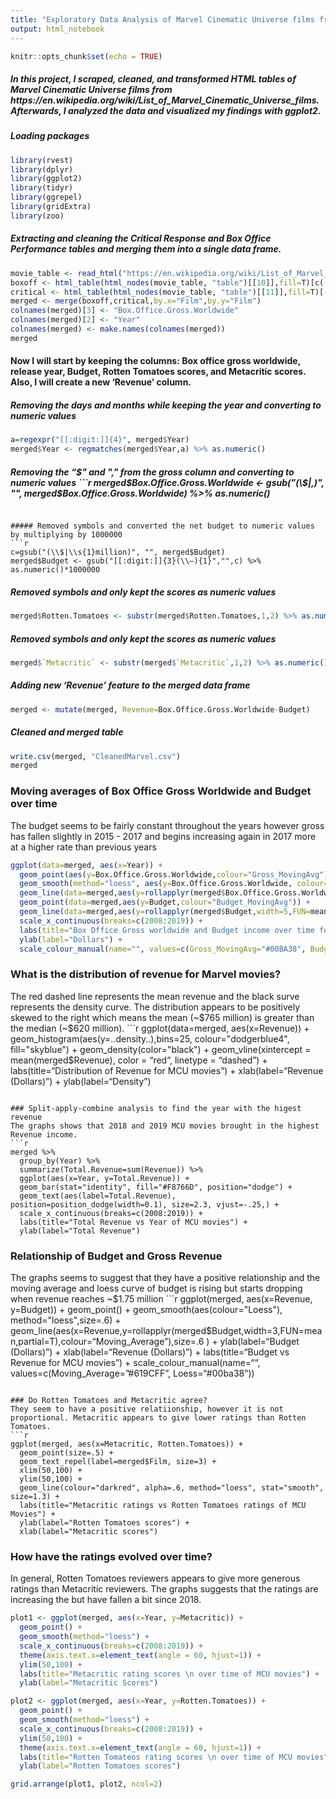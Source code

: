 ```yaml
---
title: "Exploratory Data Analysis of Marvel Cinematic Universe films from 2008 - 2019"
output: html_notebook
---
```


```r
knitr::opts_chunk$set(echo = TRUE)
```
##### In this project, I scraped, cleaned, and transformed HTML tables of Marvel Cinematic Universe films from https://en.wikipedia.org/wiki/List_of_Marvel_Cinematic_Universe_films. Afterwards, I analyzed the data and visualized my findings with ggplot2.

##### Loading packages
```r
library(rvest)
library(dplyr)
library(ggplot2)
library(tidyr)
library(ggrepel)
library(gridExtra)
library(zoo)
```


##### Extracting and cleaning the Critical Response and Box Office Performance tables and merging them into a single data frame.
```r
movie_table <- read_html("https://en.wikipedia.org/wiki/List_of_Marvel_Cinematic_Universe_films")
boxoff <- html_table(html_nodes(movie_table, "table")[[10]],fill=T)[c(-1,-24),c(-3,-4,-6,-7,-9)] 
critical <- html_table(html_nodes(movie_table, "table")[[11]],fill=T)[-23,]
merged <- merge(boxoff,critical,by.x="Film",by.y="Film")
colnames(merged)[3] <- "Box.Office.Gross.Worldwide"
colnames(merged)[2] <- "Year"
colnames(merged) <- make.names(colnames(merged))
merged
```

#### Now I will start by keeping the columns: Box office gross worldwide, release year, Budget, Rotten Tomatoes scores, and Metacritic scores. Also, I will create a new 'Revenue' column.

##### Removing the days and months while keeping the year and converting to numeric values
```r
a=regexpr("[[:digit:]]{4}", merged$Year)
merged$Year <- regmatches(merged$Year,a) %>% as.numeric() 
```

##### Removing the "$" and "," from the gross column and converting to numeric values
```r
merged$Box.Office.Gross.Worldwide <- gsub("(\\$|,)", "", merged$Box.Office.Gross.Worldwide) %>% as.numeric()
```

##### Removed symbols and converted the net budget to numeric values by multiplying by 1000000
```r
c=gsub("(\\$|\\s{1}million)", "", merged$Budget) 
merged$Budget <- gsub("[[:digit:]]{3}(\\–){1}","",c) %>% as.numeric()*1000000
```

##### Removed symbols and only kept the scores as numeric values
```r
merged$Rotten.Tomatoes <- substr(merged$Rotten.Tomatoes,1,2) %>% as.numeric()
```

##### Removed symbols and only kept the scores as numeric values
```r
merged$`Metacritic` <- substr(merged$`Metacritic`,1,2) %>% as.numeric()
```

##### Adding new 'Revenue' feature to the merged data frame
```r
merged <- mutate(merged, Revenue=Box.Office.Gross.Worldwide-Budget)
```

##### Cleaned and merged table
```r
write.csv(merged, "CleanedMarvel.csv")
merged
```

### Moving averages of Box Office Gross Worldwide and Budget over time
The budget seems to be fairly constant throughout the years however gross has fallen slightly in 2015 - 2017 and begins increasing again in 2017 more at a higher rate than previous years
```r
ggplot(data=merged, aes(x=Year)) + 
  geom_point(aes(y=Box.Office.Gross.Worldwide,colour="Gross_MovingAvg")) +
  geom_smooth(method="loess", aes(y=Box.Office.Gross.Worldwide, colour="Gross_Loess")) +
  geom_line(data=merged,aes(y=rollapplyr(merged$Box.Office.Gross.Worldwide,5,mean,partial=T),colour="Gross_MovingAvg"))  +
  geom_point(data=merged,aes(y=Budget,colour="Budget_MovingAvg")) +
  geom_line(data=merged,aes(y=rollapplyr(merged$Budget,width=5,FUN=mean,partial=T),colour="Budget_MovingAvg")) +
  scale_x_continuous(breaks=c(2008:2019)) +
  labs(title="Box Dffice Gross worldwide and Budget income over time for MCU movies") +
  ylab(label="Dollars") +
  scale_colour_manual(name="", values=c(Gross_MovingAvg="#00BA38", Budget_MovingAvg="red", Gross_Loess="#619CFF"))
```

### What is the distribution of revenue for Marvel movies? 
The red dashed line represents the mean revenue and the black surve represents the density curve. The distribution appears to be positively skewed to the right which means the mean (~$765 million) is greater than the median (~$620 million).
```r
ggplot(data=merged, aes(x=Revenue)) + 
  geom_histogram(aes(y=..density..),bins=25, colour="dodgerblue4", fill="skyblue") +
  geom_density(color="black") +
  geom_vline(xintercept = mean(merged$Revenue), color = "red", linetype = "dashed") +
  labs(title="Distribution of Revenue for MCU movies") +
  xlab(label="Revenue (Dollars)") +
  ylab(label="Density")
```

### Split-apply-combine analysis to find the year with the higest revenue
The graphs shows that 2018 and 2019 MCU movies brought in the highest Revenue income.
```r
merged %>%
  group_by(Year) %>%
  summarize(Total.Revenue=sum(Revenue)) %>%
  ggplot(aes(x=Year, y=Total.Revenue)) + 
  geom_bar(stat="identity", fill="#F8766D", position="dodge") +
  geom_text(aes(label=Total.Revenue), position=position_dodge(width=0.1), size=2.3, vjust=-.25,) +
  scale_x_continuous(breaks=c(2008:2019)) +
  labs(title="Total Revenue vs Year of MCU movies") +
  ylab(label="Total Revenue")
```

### Relationship of Budget and Gross Revenue
The graphs seems to suggest that they have a positive relationship and the moving average and loess curve of budget is rising but starts dropping when revenue reaches ~$1.75 million
```r
ggplot(merged, aes(x=Revenue, y=Budget)) +
  geom_point() +
  geom_smooth(aes(colour="Loess"), method="loess",size=.6) +
  geom_line(aes(x=Revenue,y=rollapplyr(merged$Budget,width=3,FUN=mean,partial=T),colour="Moving_Average"),size=.6 ) +
  ylab(label="Budget (Dollars)") +
  xlab(label="Revenue (Dollars)") +
  labs(title="Budget vs Revenue for MCU movies") +
  scale_colour_manual(name="", values=c(Moving_Average="#619CFF", Loess="#00ba38"))
```

### Do Rotten Tomatoes and Metacritic agree? 
They seem to have a positive relatiionship, however it is not proportional. Metacritic appears to give lower ratings than Rotten Tomatoes.
```r
ggplot(merged, aes(x=Metacritic, Rotten.Tomatoes)) +
  geom_point(size=.5) +
  geom_text_repel(label=merged$Film, size=3) +
  xlim(50,100) +
  ylim(50,100) +
  geom_line(colour="darkred", alpha=.6, method="loess", stat="smooth", size=1.3) +
  labs(title="Metacritic ratings vs Rotten Tomatoes ratings of MCU Movies") +
  ylab(label="Rotten Tomatoes scores") +
  xlab(label="Metacritic scores")
```

### How have the ratings evolved over time?
In general, Rotten Tomatoes reviewers appears to give more generous ratings than Metacritic reviewers. The graphs suggests that the ratings are increasing the but have fallen a bit since 2018.
```r
plot1 <- ggplot(merged, aes(x=Year, y=Metacritic)) + 
  geom_point() +
  geom_smooth(method="loess") +
  scale_x_continuous(breaks=c(2008:2019)) +
  theme(axis.text.x=element_text(angle = 60, hjust=1)) +
  ylim(50,100) +
  labs(title="Metacritic rating scores \n over time of MCU movies") +
  ylab(label="Metacritic Scores")

plot2 <- ggplot(merged, aes(x=Year, y=Rotten.Tomatoes)) + 
  geom_point() +
  geom_smooth(method="loess") +
  scale_x_continuous(breaks=c(2008:2019)) +
  ylim(50,100) +
  theme(axis.text.x=element_text(angle = 60, hjust=1)) +
  labs(title="Rotten Tomateos rating scores \n over time of MCU movies") +
  ylab(label="Rotten Tomatoes scores")

grid.arrange(plot1, plot2, ncol=2)
```


